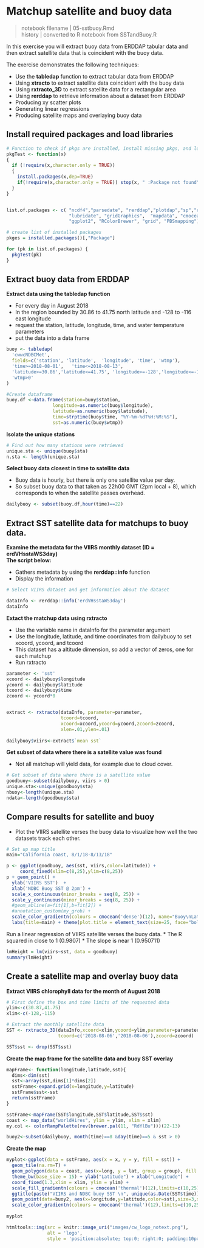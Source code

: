 # Matchup satellite and buoy data {#sst-buoy}
>notebook filename | 05-sstbuoy.Rmd  
history | converted to R notebook from SSTandBuoy.R  

In this exercise you will extract buoy data from ERDDAP tabular data and then extract satellite data that is coincident with the buoy data. 

The exercise demonstrates the following techniques:  

* Use the **tabledap** function to extract tabular data from ERDDAP  
* Using **xtracto** to extract satellite data coincident with the buoy data  
* Using **rxtracto_3D** to extract satellite data for a rectangular area  
* Using **rerddap** to retrieve information about a dataset from ERDDAP  
* Producing xy scatter plots  
* Generating linear regressions  
* Producing satellite maps and overlaying buoy data  

## Install required packages and load libraries  

```r

# Function to check if pkgs are installed, install missing pkgs, and load
pkgTest <- function(x)
{
  if (!require(x,character.only = TRUE))
  {
    install.packages(x,dep=TRUE)
    if(!require(x,character.only = TRUE)) stop(x, " :Package not found")
  }
}


list.of.packages <- c( "ncdf4","parsedate", "rerddap","plotdap","sp","rerddapXtracto","httr",
                       "lubridate", "gridGraphics",  "mapdata", "cmocean",
                       "ggplot2", "RColorBrewer", "grid", "PBSmapping")

# create list of installed packages
pkges = installed.packages()[,"Package"]

for (pk in list.of.packages) {
  pkgTest(pk)
}

```

## Extract buoy data from ERDDAP  
**Extract data using the tabledap function**  

* For every day in August 2018  
* In the region bounded by 30.86 to 41.75 north latitude and -128 to -116 east longitude  
* request the station, latitude, longitude, time, and water temperature parameters  
* put the data into a data frame  

```r
buoy <- tabledap(
  'cwwcNDBCMet', 
  fields=c('station', 'latitude',  'longitude', 'time', 'wtmp'), 
  'time>=2018-08-01',   'time<=2018-08-13', 
  'latitude>=30.86','latitude<=41.75', 'longitude>=-128','longitude<=-116',
  'wtmp>0'
)

#Create dataframe 
buoy.df <-data.frame(station=buoy$station,
                 longitude=as.numeric(buoy$longitude),
                 latitude=as.numeric(buoy$latitude),
                 time=strptime(buoy$time, "%Y-%m-%dT%H:%M:%S"),
                 sst=as.numeric(buoy$wtmp))

```

**Isolate the unique stations**  

```r
# Find out how many stations were retrieved
unique.sta <- unique(buoy$sta)
n.sta <- length(unique.sta)

```

**Select buoy data closest in time to satellite data**  

* Buoy data is hourly, but there is only one satellite value per day.  
* So subset buoy data to that taken as 22h00 GMT (2pm local + 8), which corresponds to when the satellite passes overhead.  

```r
dailybuoy <- subset(buoy.df,hour(time)==22)
```

## Extract SST satellite data for matchups to buoy data.

**Examine the metadata for the VIIRS monthly dataset (ID = erdVHsstaWS3day)**  
**The script below:**  

* Gathers metadata by using the **rerddap::info** function
* Display the information  

```r
# Select VIIRS dataset and get information about the dataset 

dataInfo <- rerddap::info('erdVHsstaWS3day')
dataInfo

```
**Extact the matchup data using rxtracto**  

* Use the variable name in dataInfo for the parameter argument
* Use the longitude, latitude, and time coordinates from dailybuoy to set xcoord, ycoord, and tcoord
* This dataset has a altitude dimension, so add a vector of zeros, one for each matchup
* Run rxtracto

```r
parameter <- 'sst'
xcoord <- dailybuoy$longitude
ycoord <- dailybuoy$latitude
tcoord <- dailybuoy$time
zcoord <- ycoord*0


extract <- rxtracto(dataInfo, parameter=parameter, 
                    tcoord=tcoord,
                    xcoord=xcoord,ycoord=ycoord,zcoord=zcoord,
                    xlen=.01,ylen=.01)
                     
dailybuoy$viirs<-extract$`mean sst`

```

**Get subset of data where there is a satellite value was found**  

* Not all matchup will yield data, for example due to cloud cover.  

```r
# Get subset of data where there is a satellite value 
goodbuoy<-subset(dailybuoy, viirs > 0)
unique.sta<-unique(goodbuoy$sta)
nbuoy<-length(unique.sta)
ndata<-length(goodbuoy$sta)
```
## Compare results for satellite and buoy
* Plot the VIIRS satellite verses the buoy data to visualize how well the two datasets track each other.

```r
# Set up map title 
main="California coast, 8/1/18-8/13/18"   

p <- ggplot(goodbuoy, aes(sst, viirs,color=latitude)) + 
     coord_fixed(xlim=c(8,25),ylim=c(8,25)) 
p + geom_point() + 
  ylab('VIIRS SST')  + 
  xlab('NDBC Buoy SST @ 2pm') +
  scale_x_continuous(minor_breaks = seq(8, 25)) + 
  scale_y_continuous(minor_breaks = seq(8, 25)) + 
  #geom_abline(a=fit[1],b=fit[2]) +
  #annotation_custom(my_grob) + 
  scale_color_gradientn(colours = cmocean('dense')(12), name="Buoy\nLatitude") +
  labs(title=main) + theme(plot.title = element_text(size=25, face="bold", vjust=2)) 

```

Run a linear regression of VIIRS satellite verses the buoy data. 
* The R squared in close to 1 (0.9807)
* The slope is near 1 (0.950711)
```r
lmHeight = lm(viirs~sst, data = goodbuoy)
summary(lmHeight)
```
## Create a satellite map and overlay buoy data
**Extract VIIRS chlorophyll data for the month of August 2018**


```r
# First define the box and time limits of the requested data 
ylim<-c(30.87,41.75)
xlim<-c(-128,-115)

# Extract the monthly satellite data
SST <- rxtracto_3D(dataInfo,xcoord=xlim,ycoord=ylim,parameter=parameter, 
                   tcoord=c('2018-08-06','2018-08-06'),zcoord=zcoord)

SST$sst <- drop(SST$sst)
```

**Create the map frame for the satellite data and buoy SST overlay**  

```r
mapFrame<- function(longitude,latitude,sst){
  dims<-dim(sst)
  sst<-array(sst,dims[1]*dims[2])
  sstFrame<-expand.grid(x=longitude,y=latitude)
  sstFrame$sst<-sst
  return(sstFrame)
}

sstFrame<-mapFrame(SST$longitude,SST$latitude,SST$sst)
coast <- map_data("worldHires", ylim = ylim, xlim = xlim)
my.col <- colorRampPalette(rev(brewer.pal(11, "RdYlBu")))(22-13) 

buoy2<-subset(dailybuoy, month(time)==8 &day(time)==5 & sst > 0)
```

**Create the map**  

```r

myplot<-ggplot(data = sstFrame, aes(x = x, y = y, fill = sst)) +
  geom_tile(na.rm=T) +
  geom_polygon(data = coast, aes(x=long, y = lat, group = group), fill = "grey80") +
  theme_bw(base_size = 15) + ylab("Latitude") + xlab("Longitude") +
  coord_fixed(1.3,xlim = xlim, ylim = ylim) +
  scale_fill_gradientn(colours = cmocean('thermal')(12),limits=c(10,25),na.value = NA) +
  ggtitle(paste("VIIRS and NDBC buoy SST \n", unique(as.Date(SST$time)))) +
  geom_point(data=buoy2, aes(x=longitude,y=latitude,color=sst),size=3,shape=21,color="black") + 
  scale_color_gradientn(colours = cmocean('thermal')(12),limits=c(10,25),na.value ="grey20", guide=FALSE) 
  
myplot
```

```r
htmltools::img(src = knitr::image_uri("images/cw_logo_notext.png"), 
               alt = 'logo', 
               style = 'position:absolute; top:0; right:0; padding:10px; width:100px')
```
